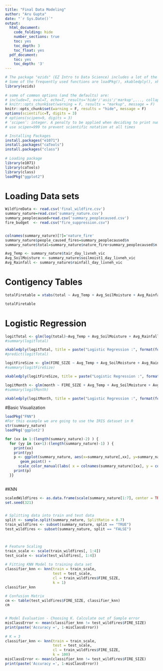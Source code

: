 ```yaml
---
title: "Final Data Modeling"
author: "Aru Gupta"
date: "`r Sys.Date()`"
output:
  html_document:
    code_folding: hide
    number_sections: true
    toc: yes
    toc_depth: 3
    toc_float: yes
  pdf_document:
    toc: yes
    toc_depth: '3'
---
```


```r
# The package "ezids" (EZ Intro to Data Science) includes a lot of the helper functions we developed for the course. 
# Some of the frequently used functions are loadPkg(), xkabledply(), xkablesummary(), uzscale(), etc.
library(ezids)
 
# some of common options (and the defaults) are: 
# include=T, eval=T, echo=T, results='hide'/'asis'/'markup',..., collapse=F, warning=T, message=T, error=T, cache=T, fig.width=6, fig.height=4, fig.dim=c(6,4) #inches, fig.align='left'/'center','right', 
# knitr::opts_chunk$set(warning = F, results = "markup", message = F)
knitr::opts_chunk$set(warning = F, results = "hide", message = F)
options(scientific=T, digits = 3) 
# options(scipen=9, digits = 3) 
# ‘scipen’: integer. A penalty to be applied when deciding to print numeric values in fixed or exponential notation.  Positive values bias towards fixed and negative towards scientific notation: fixed notation will be preferred unless it is more than ‘scipen’ digits wider.
# use scipen=999 to prevent scientific notation at all times
```

```r

# Installing Packages
install.packages("e1071")
install.packages("caTools")
install.packages("class")
  
# Loading package
library(e1071)
library(caTools)
library(class)
loadPkg("ggplot2")
```


# Loading Data sets 
```r
WildfireData <- read.csv('final_wildfire.csv')
summary_nature=read.csv('summary_nature.csv')
summary_peoplecaused=read.csv('summary_peoplecaused.csv')
fire_budget  <- read.csv("fire_suppression.csv")


colnames(summary_nature)[7]='nature_fire'
summary_nature$people_caused_fires=summary_peoplecaused$n
summary_nature$total=summary_nature$nature_fire+summary_peoplecaused$n
```


```r

Avg_Temp <- summary_nature$tair_day_livneh_vic
Avg_SoilMoisture <- summary_nature$soilmoist1_day_livneh_vic
Avg_Rainfall <- summary_nature$rainfall_day_livneh_vic

```


# Contigency Tables 

```r
totalFiretable = xtabs(total ~ Avg_Temp + Avg_SoilMoisture + Avg_Rainfall, data = summary_nature)

totalFiretable
```


# Logistic Regression

```r
logitTotal <- glm(log(total)~Avg_Temp + Avg_SoilMoisture + Avg_Rainfall, data = summary_nature)
#summary(logitTotal)
```
```r
xkabledply(logitTotal, title = paste("Logistic Regression :", format(formula(logitTotal)) ))
#predict(logitTotal)
```


```r
logitFireSize <- glm(FIRE_SIZE ~ Avg_Temp + Avg_SoilMoisture + Avg_Rainfall, data = summary_nature)
#summary(logitFireSize)
```
```r
xkabledply(logitFireSize, title = paste("Logistic Regression :", format(formula(logitFireSize)) ))
```


```r
logitMonth <- glm(month ~ FIRE_SIZE + Avg_Temp + Avg_SoilMoisture + Avg_Rainfall, data = summary_nature)
#summary(logitMonth)
```
```r
xkabledply(logitMonth, title = paste("Logistic Regression :", format(formula(logitMonth)) ))
```

#Basic Visualization 

```r
loadPkg("FNN")
#For this example we are going to use the IRIS dataset in R
str(summary_nature)
loadPkg('ggplot2')
```

```r
for (xx in 1:(length(summary_nature)-2) ) {
  for (yy in (xx+1):(length(summary_nature)-1) ) {
    print(xx)
    print(yy)
    p <- ggplot(summary_nature, aes(x=summary_nature[,xx], y=summary_nature[,yy], color=FIRE_SIZE)) + 
       geom_point() +
      scale_color_manual(labs( x = colnames(summary_nature)[xx], y = colnames(summary_nature)[yy]) )
    print(p)
  }}
  
```

#KNN

```r
scaledWildfires <- as.data.frame(scale(summary_nature[1:7], center = TRUE, scale = TRUE))
set.seed(321)


# Splitting data into train and test data
split <- sample.split(summary_nature, SplitRatio = 0.7)
train_wildfires <- subset(summary_nature, split == "TRUE")
test_wildfires <- subset(summary_nature, split == "FALSE")



# Feature Scaling
train_scale <- scale(train_wildfires[, 1:4])
test_scale <- scale(test_wildfires[, 1:4])
  
# Fitting KNN Model to training data set
classifier_knn <- knn(train = train_scale,
                      test = test_scale,
                      cl = train_wildfires$FIRE_SIZE,
                      k = 1)
classifier_knn

# Confusion Matrix
cm <- table(test_wildfires$FIRE_SIZE, classifier_knn)
cm
  

# Model Evaluation - Choosing K. Calculate out of Sample error
misClassError <- mean(classifier_knn != test_wildfires$FIRE_SIZE)
print(paste('Accuracy =', 1-misClassError))
  
# K = 3
classifier_knn <- knn(train = train_scale,
                      test = test_scale,
                      cl = train_wildfires$FIRE_SIZE,
                      k = 100)
misClassError <- mean(classifier_knn != test_wildfires$FIRE_SIZE)
print(paste('Accuracy =', 1-misClassError))

```














